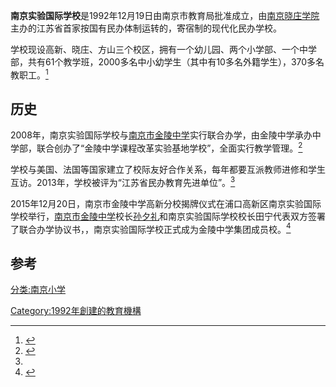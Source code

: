 '''南京实验国际学校'''是1992年12月19日由南京市教育局批准成立，由[[南京晓庄学院|南京晓庄学院]]主办的江苏省首家按国有民办体制运转的，寄宿制的现代化民办学校。

学校现设高新、晓庄、方山三个校区，拥有一个幼儿园、两个小学部、一个中学部，共有61个教学班，2000多名中小幼学生（其中有10多名外籍学生），370多名教职工。<ref name="学校简介">{{cite web|title=学校简介|url=http://www.njeis.cn/main/a/xuexiaogaikuang/xxgk.html|accessdate=2015-04-27}}{{dead link|date=2018年4月 |bot=InternetArchiveBot |fix-attempted=yes }}</ref>

==历史==
2008年，南京实验国际学校与[[南京市金陵中学|南京市金陵中学]]实行联合办学，由金陵中学承办中学部，联合创办了“金陵中学课程改革实验基地学校”，全面实行教学管理。<ref>{{cite web|title=继往开来|url=http://www.jlhs.net/_siteId/65/pageId/23/columnId/26/articleId/55/DisplayInfo.aspy|website=金陵中学网|accessdate=2015-04-27|deadurl=yes|archiveurl=https://web.archive.org/web/20150402092559/http://www.jlhs.net/_siteId/65/pageId/23/columnId/26/articleId/55/DisplayInfo.aspy|archivedate=2015-04-02}}</ref>

学校与美国、法国等国家建立了校际友好合作关系，每年都要互派教师进修和学生互访。2013年，学校被评为“江苏省民办教育先进单位”。<ref name="学校简介"/>

2015年12月20日，南京市金陵中学高新分校揭牌仪式在浦口高新区南京实验国际学校举行，[[南京市金陵中学|南京市金陵中学]]校长[[孙夕礼|孙夕礼]]和南京实验国际学校校长田宁代表双方签署了联合办学协议书，，南京实验国际学校正式成为金陵中学集团成员校。<ref>{{cite news|title=金陵中学第八所分校高新分校昨揭牌|url=http://news.sina.com.cn/o/2015-12-20/doc-ifxmszek7368423.shtml|accessdate=2016-02-06|archive-date=2017-01-11|archive-url=https://web.archive.org/web/20170111004932/http://news.sina.com.cn/o/2015-12-20/doc-ifxmszek7368423.shtml|dead-url=no}}</ref>

==参考==
{{reflist}}

{{金陵中学|分校}}
{{南京中等教育}}
[[分类:南京小学|分类:南京小学]]
[[Category:1992年創建的教育機構|Category:1992年創建的教育機構]]